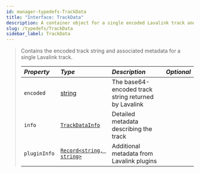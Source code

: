 ```yaml
---
id: manager-typedefs-TrackData
title: "Interface: TrackData"
description: A container object for a single encoded Lavalink track and its metadata.
slug: /typedefs/TrackData
sidebar_label: TrackData
---
```


> Contains the encoded track string and associated metadata for a single Lavalink track.
> 
> | <i className="fa-solid fa-hashtag"/> Property | <i className="fa-solid fa-font"/> Type                                                                 | <i className="fa-solid fa-list"/> Description                        | <i className="fa-solid fa-flask"/> Optional  |
> |:---------------------------------------------|:-------------------------------------------------------------------------------------------------------|:---------------------------------------------------------------------|:--------------------------------------------:|
> | `encoded`                                    | [string](https://developer.mozilla.org/en-US/docs/Web/JavaScript/Reference/Global_Objects/String)     | The base64-encoded track string returned by Lavalink                 | <i className="fa-solid fa-xmark"/>           |
> | `info`                                       | [`TrackDataInfo`](./TrackDataInfo.mdx)                                                                 | Detailed metadata describing the track                               | <i className="fa-solid fa-xmark"/>           |
> | `pluginInfo`                                 | [`Record<string, string>`](https://www.typescriptlang.org/docs/handbook/utility-types.html#recordkeystype) | Additional metadata from Lavalink plugins                            | <i className="fa-solid fa-xmark"/>           |
